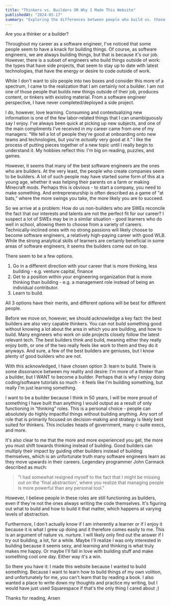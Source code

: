 ```yaml
---
title: "Thinkers vs. Builders OR Why I Made This Website"
publishedAt: "2024-05-17"
summary: "Exploring the differences between people who build vs. those who don't, and why I care."
---
```


Are you a thinker or a builder?

Throughout my career as a software engineer, I've noticed that some people seem to have a knack for building things. Of course, as software engineers, we are always building things, but that is because it's our job. However, there is a subset of engineers who build things outside of work: the types that have side projects, that seem to stay up to date with latest technologies, that have the energy or desire to code outside of work.

While I don't want to silo people into two boxes and consider this more of a spectrum, I came to the realization that I am certainly not a builder. I am not one of those people that builds new things outside of their job, produces content, or tinkers with existing material. From a software engineer perspective, I have never completed/deployed a side project.

I do, however, love learning. Consuming and contextualizing new information is one of the few labor-related things that I can unambiguously say I enjoy. I've always been quick at picking up new subjects, and one of the main compliments I've received in my career came from one of my managers: “We tell a lot of people they're good at onboarding onto new teams and technologies, but you're _actually_ very good at it.” I like the process of putting pieces together of a new topic until I really begin to understand it. My hobbies reflect this: I'm big on reading, puzzles, and games.

However, it seems that many of the best software engineers are the ones who are builders. At the very least, the people who create companies seem to be builders. A lot of such people may have started some form of this at a young age, whether it was helping their parents on a farm or making Minecraft mods. Perhaps this is obvious - to start a company, you need to make something. And entrepreneurship is often described as a game of “at bats,” where the more swings you take, the more likely you are to succeed.

So we arrive at a problem: How do us non-builders who are SWEs reconcile the fact that our interests and talents are not the perfect fit for our career? I suspect a lot of SWEs may be in a similar situation - good learners who do well in school, allowing them to choose from a variety of careers. Technically-inclined ones with no strong passions will likely choose to become software engineers, a relatively high-paying career with good WLB. While the strong analytical skills of learners are certainly beneficial in some areas of software engineers, it seems the builders come out on top.

There seem to be a few options.

1. Go in a different direction with your career that is more thinking, less building - e.g. venture capital, finance
2. Get to a position within your engineering organization that is more thinking than building - e.g. a management role instead of being an individual contributor.
3. Learn to build.

All 3 options have their merits, and different options will be best for different people.

Before we move on, however, we should acknowledge a key fact: the best builders are also very capable thinkers. You can not build something good without knowing a lot about the area in which you are building, and how to build. Many engineers who work on side projects closely follow the latest relevant tech. The best builders think and build, meaning either they really enjoy both, or one of the two really feels like work to them and they do it anyways. And sure, a few of the best builders are geniuses, but I know plenty of good builders who are not.

With this acknowledged, I have chosen option 3: learn to build. There is some dissonance between my reality and desire: I'm more of a thinker than a builder, but I WANT to become a builder. Perhaps that is why I enjoy doing coding/software tutorials so much - it feels like I'm building something, but really I'm just learning something.

I want to be a builder because I think in 50 years, I will be more proud of something I have built than anything I would output as a result of only functioning in “thinking” roles. This is a personal choice - people can absolutely do highly impactful things without building anything. Any sort of role that is primarily focused on decision-making and strategy is likely best suited for thinkers. This includes heads of government, many c-suite execs, and more.

It's also clear to me that the more and more experienced you get, the more you must shift towards thinking instead of building. Good builders can multiply their impact by guiding other builders instead of building themselves, which is an unfortunate truth many software engineers learn as they move upwards in their careers. Legendary programmer John Carmack described as much:

> "I had somewhat resigned myself to the fact that I might be missing out on the 'final abstraction', where you realize that managing people is more powerful than any personal tool."

However, I believe people in these roles are still functioning as builders, even if they're not the ones always writing the code themselves. It's figuring out what to build and how to build it that matter, which happens at varying levels of abstraction.

Furthermore, I don't actually know if I am inherently a learner or if I enjoy it because it is what I grew up doing and it therefore comes easily to me. This is an argument of nature vs. nurture. I will likely only find out the answer if I try out building, a lot, for a while. Maybe I'll realize I was only interested in building because it seems sexy, and learning and thinking is what truly makes me happy. Or maybe I'll fall in love with building stuff and make something cool one day. Either way it's a win.

So there you have it: I made this website because I wanted to build something. Because I want to learn how to build things of my own volition, and unfortunately for me, you can't learn that by reading a book. I also wanted a place to write down my thoughts and practice my writing, but I would have just used Squarespace if that's the only thing I cared about ;)

Thanks for reading,
Arsen
